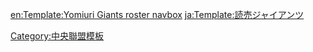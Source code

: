 {{Navbox
|bodyclass=hlist

|name=讀賣巨人球團2012球員名單
|state = <includeonly>collapsed</includeonly>
| title = [[讀賣巨人|<font color="#000">讀賣巨人球員名單]] - 2012</font>
| groupstyle = background:#000; color:#f93;
| titlestyle = background:#f60; color:#000;
|group1=<font color="#f93">監督
|list1=
*88 [[原辰德]]
|group2=一軍教練
|list2=
*83 [[岡崎郁]]（調度）
*71 [[川口和久]]（投手綜合）
*85 [[斎藤雅樹]]（投手）
*89 [[村田真一]]（打撃）
*80 [[江藤智]]（打撃）
*75 [[橋上秀樹]]（戰略）
*75 [[勝呂壽統]]（内野守備跑壘）
*79 [[大西崇之]]（外野守備跑壘）
*82 [[秦真司]] （投捕）
*76 [[白坂契]]（訓練） 
*100 [[內藤重人]]（訓練）
|group3=二軍監督・教練
|list3=
*78 [[川相昌弘]]（監督）
*72 [[阿波野秀幸]]（投手）
*84 [[河本育之]]（投手）
*97 [[田畑一也]]（投手）
*105 [[玉木重雄]]（投手）
*77 [[豐田清]]（投手）
*86 [[岸川勝也]]（打撃）
*87 [[荒井幸雄]]（打撃）
*81 [[清水崇行]]（打撃）
*70 [[上田和明]]（内野守備跑壘）
*74 [[小關龍也]]（外野守備跑壘）
*92 [[野村克則]]（バッテリー）
*84 [[吉原孝介]]（育成）
*107 [[大道典嘉]]（育成）101 [[伊藤博 (野球)|伊藤博]]（訓練）
*104 [[木村龍治]]（訓練）
*103 [[會田有志]]（訓練輔助）
|group4=投手
|list4=
*11 [[久保裕也]]
*13 [[高木康成]]
*15 [[澤村拓一]]
*17 [[東野峻]]
*18 [[杉内俊哉]]
*20 [[史考特·馬錫森|マシソン]]
*22 [[越智大祐]]
*26 [[内海哲也]]
*28 [[金刃憲人]]
*29 [[真田裕貴]]
*30 [[宮國椋丞]]
*35 [[西村健太朗]]
*37 [[須永英輝]]
*38 [[朝井秀樹]]
*39 [[:ja:レビ・ロメロ|ロメロ]]
*41 [[松本龍也]]
*43 [[小野淳平]]
*45 [[野間口貴彦]]
*46 [[一岡龍司]]
*47 [[山口鐵也]]
*49 [[:ja:ディッキー・ゴンザレス|ゴンザレス]]
*54 [[ホールトン]]
*57 [[高木京介]]
*59 [[福田聡志]]
*60 [[星野真澄]]
*62 [[江柄子裕樹]]
*63 [[田原誠次]]
*65 [[今村信貴]]
*68 [[田中太一]]
*93 [[笠原將生]]
*94 [[小山雄輝]]
*96 [[林羿豪]]
*98 [[辻内崇伸]] 
|group5=捕手
|list5=
*10 [[阿部慎之助]]
*27 [[實松一成]]
*40 [[加藤健]]
*44 [[中谷仁]]
*64 [[鬼屋敷正人]] 
*69 [[市川友也]]
|group6=内野手
|list6=
*00 [[寺内崇幸]]
*0 [[藤村大介]]
*2 [[小笠原道大]]
*6 [[坂本勇人]]
*9 [[龜井義行]]
*25 [[村田修一]]
*33 [[石井義人]]
*51 [[古城茂幸]]
*53 [[高口隆行]]
*56 [[仲澤廣基]]
*61 [[中井大介]] 
*66 [[田中大二郎]] 
*67 [[高橋洸]] 
*90 [[福元淳史]]
|group7=外野手
|list7=
*7 [[長野久義]]
*8 [[谷佳知]]
*12 [[鈴木尚廣]]
*24 [[高橋由伸]]
*31 [[松本哲也]]
*62 [[橋本到]]
*36 [[ボウカー]]
*48 [[矢野謙次]]
*50 [[加治前龍一]]
*52 [[隱善智也]] 
*55 [[大田泰示]] 
|group8=育成選手
|list8=
*001 [[円谷英俊]]（内野手）
*002 [[河野元貴]]（捕手）
*003 [[財前貴男]]（内野手）
*004 [[荻野貴幸]]（内野手）
*005 [[丸毛謙一]]（外野手）
*006 [[芳川庸]]（内野手）
*007 [[伊集院峰弘]]（内野手）
*008 [[小林高也]]（外野手）
*009 [[山本和作]]（内野手）
*010 [[和田凌太]]（内野手）
*011 [[土本恭平]]（投手）
*012 [[宮本武文]]（投手）
*013 [[古川祐樹]]（投手）
*014 [[齋藤圭祐]]（投手）
*015 [[森和樹]]（投手）
*016 [[大立恭平]]（投手）
*017 [[岸敬祐]]（投手）
*018 [[土田瑞起]]（投手）
*019 [[柴田章吾]]（投手）
*020 [[成瀬功亮]]（投手）
*021 [[雨宮敬]]（捕手）
*022 [[渡辺貴洋]]（投手）
*023 [[脇谷亮太]]（内野手）
}}
<noinclude>
[[Category:中央聯盟模板]]
[[en:Template:Yomiuri Giants roster navbox]]
[[ja:Template:読売ジャイアンツ]]</noinclude>